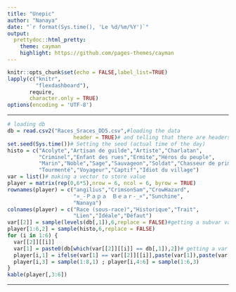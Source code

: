 ```yaml
---
title: "Unepic"
author: "Nanaya" 
date: "`r format(Sys.time(), 'Le %d/%m/%Y')`"
output:
  prettydoc::html_pretty:
    theme: cayman
    highlight: https://github.com/pages-themes/cayman
---
```


```r
knitr::opts_chunk$set(echo = FALSE,label_list=TRUE)
lapply(c("knitr",
         "flexdashboard"),
       require,
       character.only = TRUE)
options(encoding = 'UTF-8')
```

------------------------------------

```r
# loading db
db = read.csv2("Races_Sraces_DD5.csv",#loading the data
                     header = TRUE)# and telling that there are headers.
set.seed(Sys.time())# Setting the seed (actual time of the day)
histo = c("Acolyte","Artisan de guilde","Artiste","Charlatan",
          "Criminel","Enfant des rues","Ermite","Héros du peuple",
          "Marin","Noble","Sage","Sauvageon","Soldat","Chasseur de primes",
          "Tourmenté","Voyageur","Captif","Idiot du village")
var = list()# making a vector to store value
player = matrix(rep(0,6*5),nrow = 6, ncol = 6, byrow = TRUE)
rownames(player) = c("angilius","CrimsonSam","CrowHazard",
                     "¤_-Ｐａｐａ　Ｂｅａｒ-_¤","Sunchine",
                     "Nanaya")
colnames(player) = c("Race (sous-race)","Historique","Trait",
                     "Lien","Idéale","Défaut")
var[[2]] = sample(levels(db[,1]),6,replace = FALSE)#getting a subvar value
player[1:6,2] = sample(histo,6,replace = FALSE)
for (i in 1:6) {
  var[[2]][[i]]
  var[1] = paste0(db[which(var[[2]][[i]] == db[,1]),2])# getting a var value
  player[i,1] = ifelse(var[1] == var[[2]][[i]],paste(var[1]),paste(var[1],var[[2]][[i]]))# printing the var (+ subvar)
  player[i,3] = sample(1:8,1) ; player[i,4:6] = sample(1:6,3)
}
kable(player[,3:6])
```

------------------------------------

